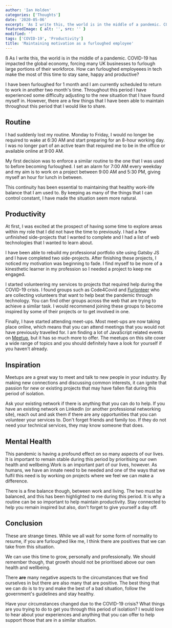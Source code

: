 ```yaml
---
author: 'Ian Holden'
categories: ['Thoughts']
date: '2020-05-06'
excerpt: 'As I write this, the world is in the middle of a pandemic. COVID-19 has impacted the global economy, forcing many UK businesses to furlough large portions of their workforce to survive in these turbulent times. How can furloughed workers in tech make the most of this time to stay sane, happy and productive?'
featuredImage: { alt: '', src: '' }
modified: ''
tags: ['COVID-19', 'Productivity']
title: 'Maintaining motivation as a furloughed employee'
---
```


ß
As I write this, the world is in the middle of a pandemic. COVID-19 has impacted the global economy, forcing many UK businesses to furlough large portions of their workforce. How can furloughed employeees in tech make the most of this time to stay sane, happy and productive?

I have been furloughed for 1 month and I am currently scheduled to return to work in another two month's time. Throughout this period I have experienced some difficulty adjusting to the new situation that I have found myself in. However, there are a few things that I have been able to maintain throughout this period that I would like to share.

## Routine

I had suddenly lost my routine. Monday to Friday, I would no longer be required to wake at 6:30 AM and start preparing for an 8-hour working day. I was no longer part of an active team that required me to be in the office or available online at 9:00 AM.

My first decision was to enforce a similar routine to the one that I was used to before becoming furloughed. I set an alarm for 7:00 AM every weekday and my aim is to work on a project between 9:00 AM and 5:30 PM, giving myself an hour for lunch in between.

This continuity has been essential to maintaining that healthy work-life balance that I am used to. By keeping as many of the things that I can control constant, I have made the situation seem more natural.

## Productivity

At first, I was excited at the prospect of having some time to explore areas within my role that I did not have the time to previously. I had a few unfinished side-projects that I wanted to complete and I had a list of web technologies that I wanted to learn about.

I have been able to rebuild my professional portfolio site using Gatsby JS and I have completed two side-projects. After finishing these projects, I noticed my motivation was beginning to fade. I find myself to be more of a kinesthetic learner in my profession so I needed a project to keep me engaged.

I started volunteering my services to projects that required help during the COVID-19 crisis. I found groups such as Code4Covid and [Furlonteer](https://www.furlonteer.com) who are collecting volunteers that want to help beat the pandemic through technology. You can find other groups across the web that are trying to achieve a similar task. I would recommend joining these groups to become inspired by some of their projects or to get involved in one.

Finally, I have started attending meet-ups. Most meet-ups are now taking place online, which means that you can attend meetings that you would not have previously travelled for. I am finding a lot of JavaScript related events on [Meetup](https://www.meetup.com/find/tech/), but it has so much more to offer. The meetups on this site cover a wide range of topics and you should definitely have a look for yourself if you haven't already.

## Inspiration

Meetups are a great way to meet and talk to new people in your industry. By making new connections and discussing common interests, it can ignite that passion for new or existing projects that may have fallen flat during this period of isolation.

Ask your existing network if there is anything that you can do to help. If you have an existing network on LinkedIn (or another professional networking site), reach out and ask them if there are any opportunities that you can volunteer your services to. Don't forget friends and family too. If they do not need your technical services, they may know someone that does.

## Mental Health

This pandemic is having a profound effect on so many aspects of our lives. It is important to remain stable during this period by prioritising our own health and wellbeing.Work is an important part of our lives, however. As humans, we have an innate need to be needed and one of the ways that we fulfil this need is by working on projects where we feel we can make a difference.

There is a fine balance though, between work and living. The two must be balanced, and this has been highlighted to me during this period. It is why a routine can be so important to help maintain productivity. Stay connected to help you remain inspired but also, don't forget to give yourself a day off.

## Conclusion

These are strange times. While we all wait for some form of normality to resume, if you are furloughed like me, I think there are positives that we can take from this situation.

We can use this time to grow, personally and professionally. We should remember though, that growth should not be prioritised above our own health and wellbeing.

There **are** many negative aspects to the circumstances that we find ourselves in but there are also many that are positive. The best thing that we can do is to try and make the best of a bad situation, follow the government's guidelines and stay healthy.

Have your circumstances changed due to the COVID-19 crisis? What things are you trying to do to get you through this period of isolation? I would love to hear about your experiences and anything that you can offer to help support those that are in a similar situation.
